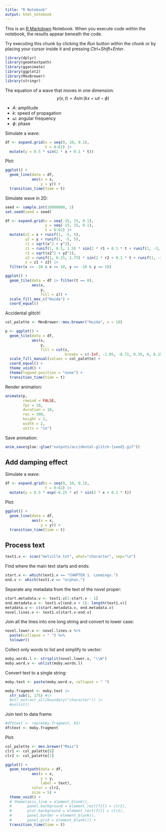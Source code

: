 ```yaml
---
title: "R Notebook"
output: html_notebook
---
```


This is an [R Markdown](http://rmarkdown.rstudio.com) Notebook. When you execute code within the notebook, the results appear beneath the code. 

Try executing this chunk by clicking the *Run* button within the chunk or by placing your cursor inside it and pressing *Ctrl+Shift+Enter*. 

```r
library(dplyr)
library(geomtextpath)
library(gganimate)
library(ggplot2)
library(MexBrewer)
library(stringr)
```

The equation of a wave that moves in one dimension:
$$
y(x, t) = A\sin(kx + \omega t - \phi)
$$

- $A$: amplitude
- $k$: speed of propagation
- $\omega$: angular frequency
- $\phi$: phase

Simulate a wave:
```r
df <- expand.grid(x = seq(0, 10, 0.1),
                  t = 0:62) |>
  mutate(y = 0.5 * sin(2 * x + 0.1 * t))
```

Plot:
```r
ggplot() + 
  geom_line(data = df,
            aes(x = x, 
                y = y)) +
  transition_time(time = t)
```

Simulate wave in 2D:
```r
seed <- sample.int(10000000, 1)
set.seed(seed = seed)

df <- expand.grid(x = seq(-15, 15, 0.1),
                  y = seq(-15, 15, 0.1),
                  t = 0:62) |>
  mutate(x2 = x + runif(1, -5, 5),
         y2 = y + runif(1, -5, 5), 
         r1 = sqrt(x^2 + y^2),
         z1 = runif(1, 0.5, 1.5) * sin(2 * r1 + 0.1 * t + runif(1, -3, 3)),
         r2 = sqrt(x2^2 + y2^2),
         z2 = runif(1, 0.25, 1.75) * sin(2 * r2 + 0.1 * t + runif(1, -3, 3)),
         z = z1 + z2) |>
  filter(x >= -10 & x <= 10, y >= -10 & y <= 10)

```

```r
ggplot() +
  geom_tile(data = df |> filter(t == 0),
            aes(x, 
                y, 
                fill = z)) + 
  scale_fill_mex_c("Huida") +
  coord_equal()
```


Accidental glitch!
```r
col_palette <- MexBrewer::mex.brewer("Huida", n = 10)

p <- ggplot() +
  geom_tile(data = df,
            aes(x, 
                y, 
                fill = cut(z, 
                           breaks = c(-Inf, -1.05, -0.72, 0.35, 0, 0.15, 0.55, 0.93, 1.07, Inf)))) + 
  scale_fill_manual(values = col_palette) +
  coord_equal() + 
  theme_void() +
  theme(legend.position = "none") +
  transition_time(time = t)
```


Render animation:
```r
animate(p, 
        rewind = FALSE,
        fps = 10,
        duration = 10,
        res = 300,
        height = 2, 
        width = 2, 
        units = "in")
```

Save animation:
```r
anim_save(glue::glue("outputs/accidental-glitch-{seed}.gif"))
```

## Add damping effect

Simulate a wave:
```r
df <- expand.grid(x = seq(0, 10, 0.1),
                  t = 0:62) |>
  mutate(y = 0.5 * exp(-0.25 * x) * sin(2 * x + 0.1 * t))
```

Plot:
```r
ggplot() + 
  geom_line(data = df,
            aes(x = x, 
                y = y)) +
  transition_time(time = t)
```


## Process text

```r
text1.v <- scan("melville.txt", what="character", sep="\n")
```

Find where the main text starts and ends:
```r
start.v <- which(text1.v == "CHAPTER 1. Loomings.")
end.v <- which(text1.v == "orphan.")
```

Separate any metadata from the text of the novel proper:
```r
start.metadata.v <- text1.v[1:start.v - 1]
end.metadata.v <- text1.v[(end.v + 1): length(text1.v)]
metadata.v <- c(start.metadata.v, end.metadata.v)
novel.lines.v <- text1.v[start.v:end.v]
```

Join all the lines into one long string and convert to lower case:
```r
novel.lower.v <- novel.lines.v %>%
  paste(collapse = " ") %>%
  tolower()
```

Collect only words to list and simplify to vector:
```r
moby.words.l <- strsplit(novel.lower.v, "\\W")
moby.word.v <- unlist(moby.words.l)
```

Convert text to a single string:
```r
moby.text <- paste(moby.word.v, collapse = " ")
```

```r
moby.fragment <- moby.text |>
  str_sub(1, 175) #|> 
  #str_extract_all(boundary("character")) |> 
  #unlist()
```

Join text to data frame:
```r
#df$text <- rep(moby.fragment, 63)
df$text <- moby.fragment
```

Plot:
```r
col_palette <- mex.brewer("Maiz")
clr1 <- col_palette[8]
clr2 <- col_palette[1]

ggplot() + 
  geom_textpath(data = df,
            aes(x = x, 
                y = y,
                label = text),
            color = clr2,
            size = 5) +
  theme_void() +
  # theme(axis.line = element_blank(),
  #       panel.background = element_rect(fill = clr1),
  #       plot.background = element_rect(fill = clr1),
  #       panel.border = element_blank(),
  #       panel.grid = element_blank()) +
  transition_time(time = t)
```

